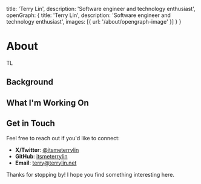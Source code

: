 
  title: 'Terry Lin',
  description: 'Software engineer and technology enthusiast',
  openGraph: {
    title: 'Terry Lin',
    description: 'Software engineer and technology enthusiast',
    images: [{ url: '/about/opengraph-image' }]
  }
}

# About

<div className="float-right ml-5 mb-5">
  <div className="w-40 h-40 bg-gray-200 dark:bg-gray-700 rounded-full flex items-center justify-center text-gray-500 dark:text-gray-400 text-4xl font-bold">
    TL
  </div>
</div>

## Background

## What I'm Working On

## Get in Touch

Feel free to reach out if you'd like to connect:

- **X/Twitter**: [@itsmeterrylin](https://x.com/itsmeterrylin)
- **GitHub**: [itsmeterrylin](https://github.com/itsmeterrylin)
- **Email**: terry@terrylin.net

Thanks for stopping by! I hope you find something interesting here.
